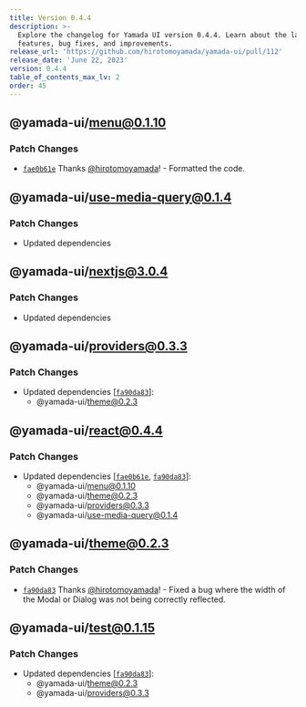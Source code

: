 ```yaml
---
title: Version 0.4.4
description: >-
  Explore the changelog for Yamada UI version 0.4.4. Learn about the latest
  features, bug fixes, and improvements.
release_url: 'https://github.com/hirotomoyamada/yamada-ui/pull/112'
release_date: 'June 22, 2023'
version: 0.4.4
table_of_contents_max_lv: 2
order: 45
---
```


## @yamada-ui/menu@0.1.10

### Patch Changes

- [`fae0b61e`](https://github.com/hirotomoyamada/yamada-ui/commit/fae0b61e8a4ba35fdc02d8a5d58e70ff5aac6aef) Thanks [@hirotomoyamada](https://github.com/hirotomoyamada)! - Formatted the code.

## @yamada-ui/use-media-query@0.1.4

### Patch Changes

- Updated dependencies

## @yamada-ui/nextjs@3.0.4

### Patch Changes

- Updated dependencies

## @yamada-ui/providers@0.3.3

### Patch Changes

- Updated dependencies \[[`fa90da83`](https://github.com/hirotomoyamada/yamada-ui/commit/fa90da8350abe1ce768e94b7e82108c2b66e869d)]:
  - @yamada-ui/theme@0.2.3

## @yamada-ui/react@0.4.4

### Patch Changes

- Updated dependencies \[[`fae0b61e`](https://github.com/hirotomoyamada/yamada-ui/commit/fae0b61e8a4ba35fdc02d8a5d58e70ff5aac6aef), [`fa90da83`](https://github.com/hirotomoyamada/yamada-ui/commit/fa90da8350abe1ce768e94b7e82108c2b66e869d)]:
  - @yamada-ui/menu@0.1.10
  - @yamada-ui/theme@0.2.3
  - @yamada-ui/providers@0.3.3
  - @yamada-ui/use-media-query@0.1.4

## @yamada-ui/theme@0.2.3

### Patch Changes

- [`fa90da83`](https://github.com/hirotomoyamada/yamada-ui/commit/fa90da8350abe1ce768e94b7e82108c2b66e869d) Thanks [@hirotomoyamada](https://github.com/hirotomoyamada)! - Fixed a bug where the width of the Modal or Dialog was not being correctly reflected.

## @yamada-ui/test@0.1.15

### Patch Changes

- Updated dependencies \[[`fa90da83`](https://github.com/hirotomoyamada/yamada-ui/commit/fa90da8350abe1ce768e94b7e82108c2b66e869d)]:
  - @yamada-ui/theme@0.2.3
  - @yamada-ui/providers@0.3.3
